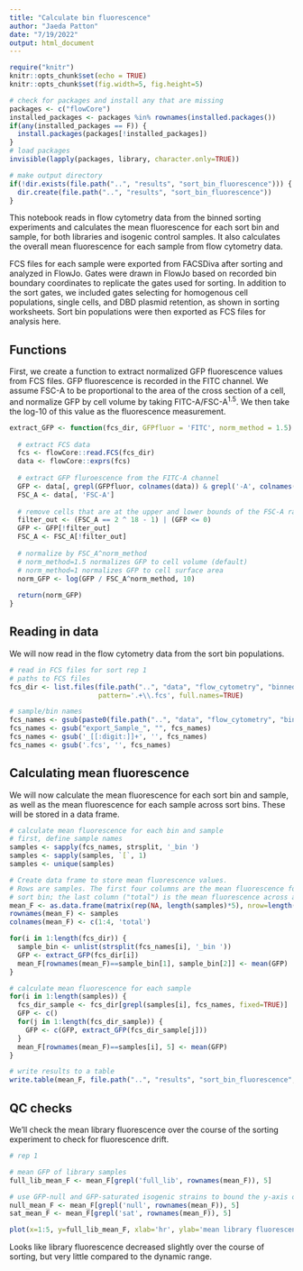 ```yaml
---
title: "Calculate bin fluorescence"
author: "Jaeda Patton"
date: "7/19/2022"
output: html_document
---
```


```r
require("knitr")
knitr::opts_chunk$set(echo = TRUE)
knitr::opts_chunk$set(fig.width=5, fig.height=5)

# check for packages and install any that are missing
packages <- c("flowCore")
installed_packages <- packages %in% rownames(installed.packages())
if(any(installed_packages == F)) {
  install.packages(packages[!installed_packages])
}
# load packages
invisible(lapply(packages, library, character.only=TRUE))

# make output directory
if(!dir.exists(file.path("..", "results", "sort_bin_fluorescence"))) {
  dir.create(file.path("..", "results", "sort_bin_fluorescence"))
}
```


This notebook reads in flow cytometry data from the binned sorting experiments and calculates the mean fluorescence for each sort bin and sample, for both libraries and isogenic control samples. It also calculates the overall mean fluorescence for each sample from flow cytometry data. 

FCS files for each sample were exported from FACSDiva after sorting and analyzed in FlowJo. Gates were drawn in FlowJo based on recorded bin boundary coordinates to replicate the gates used for sorting. In addition to the sort gates, we included gates selecting for homogenous cell populations, single cells, and DBD plasmid retention, as shown in sorting worksheets. Sort bin populations were then exported as FCS files for analysis here.


## Functions

First, we create a function to extract normalized GFP fluorescence values from FCS files. GFP fluorescence is recorded in the FITC channel. We assume FSC-A to be proportional to the area of the cross section of a cell, and normalize GFP by cell volume by taking $\textrm{FITC-A} / \textrm{FSC-A}^{1.5}$. We then take the log-10 of this value as the fluorescence measurement.

```r
extract_GFP <- function(fcs_dir, GFPfluor = 'FITC', norm_method = 1.5) {
  
  # extract FCS data
  fcs <- flowCore::read.FCS(fcs_dir)
  data <- flowCore::exprs(fcs)
  
  # extract GFP fluroescence from the FITC-A channel
  GFP <- data[, grepl(GFPfluor, colnames(data)) & grepl('-A', colnames(data))]
  FSC_A <- data[, 'FSC-A']
  
  # remove cells that are at the upper and lower bounds of the FSC-A range
  filter_out <- (FSC_A == 2 ^ 18 - 1) | (GFP <= 0)
  GFP <- GFP[!filter_out]
  FSC_A <- FSC_A[!filter_out]
  
  # normalize by FSC_A^norm_method
  # norm_method=1.5 normalizes GFP to cell volume (default)
  # norm_method=1 normalizes GFP to cell surface area
  norm_GFP <- log(GFP / FSC_A^norm_method, 10)
  
  return(norm_GFP)
}
```


## Reading in data

We will now read in the flow cytometry data from the sort bin populations.

```r
# read in FCS files for sort rep 1
# paths to FCS files
fcs_dir <- list.files(file.path("..", "data", "flow_cytometry", "binned_sort_rep1"), 
                      pattern='.+\\.fcs', full.names=TRUE)

# sample/bin names
fcs_names <- gsub(paste0(file.path("..", "data", "flow_cytometry", "binned_sort_rep1"), "[/\\\\]"), "", fcs_dir)
fcs_names <- gsub("export_Sample_", "", fcs_names)
fcs_names <- gsub('_[[:digit:]]+', '', fcs_names)
fcs_names <- gsub('.fcs', '', fcs_names)
```


## Calculating mean fluorescence

We will now calculate the mean fluorescence for each sort bin and sample, as well as the mean fluorescence for each sample across sort bins. These will be stored in a data frame.

```r
# calculate mean fluorescence for each bin and sample
# first, define sample names
samples <- sapply(fcs_names, strsplit, '_bin ')
samples <- sapply(samples, `[`, 1)
samples <- unique(samples)

# Create data frame to store mean fluorescence values.
# Rows are samples. The first four columns are the mean fluorescence for each
# sort bin; the last column ("total") is the mean fluorescence across all sort bins.
mean_F <- as.data.frame(matrix(rep(NA, length(samples)*5), nrow=length(samples), ncol=5))
rownames(mean_F) <- samples
colnames(mean_F) <- c(1:4, 'total')

for(i in 1:length(fcs_dir)) {
  sample_bin <- unlist(strsplit(fcs_names[i], '_bin '))
  GFP <- extract_GFP(fcs_dir[i])
  mean_F[rownames(mean_F)==sample_bin[1], sample_bin[2]] <- mean(GFP)
}

# calculate mean fluorescence for each sample
for(i in 1:length(samples)) {
  fcs_dir_sample <- fcs_dir[grepl(samples[i], fcs_names, fixed=TRUE)]
  GFP <- c()
  for(j in 1:length(fcs_dir_sample)) {
    GFP <- c(GFP, extract_GFP(fcs_dir_sample[j]))
  }
  mean_F[rownames(mean_F)==samples[i], 5] <- mean(GFP)
}

# write results to a table
write.table(mean_F, file.path("..", "results", "sort_bin_fluorescence", "binned_sort_rep_1_FACS_fluorescence.txt"), sep='\t')
```


## QC checks

We'll check the mean library fluorescence over the course of the sorting experiment to check for fluorescence drift.

```r
# rep 1

# mean GFP of library samples
full_lib_mean_F <- mean_F[grepl('full_lib', rownames(mean_F)), 5]

# use GFP-null and GFP-saturated isogenic strains to bound the y-axis of the plot
null_mean_F <- mean_F[grepl('null', rownames(mean_F)), 5]
sat_mean_F <- mean_F[grepl('sat', rownames(mean_F)), 5]

plot(x=1:5, y=full_lib_mean_F, xlab='hr', ylab='mean library fluorescence', ylim=c(null_mean_F, sat_mean_F))
```

Looks like library fluorescence decreased slightly over the course of sorting, but very little compared to the dynamic range.

